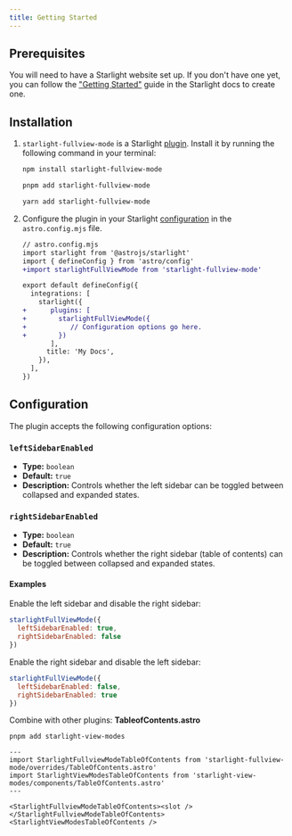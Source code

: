 ```yaml
---
title: Getting Started
---
```


## Prerequisites

You will need to have a Starlight website set up.
If you don't have one yet, you can follow the ["Getting Started"](https://starlight.astro.build/getting-started) guide in the Starlight docs to create one.

## Installation


<Steps>

1. `starlight-fullview-mode` is a Starlight [plugin](https://starlight.astro.build/reference/plugins/). Install it by running the following command in your terminal:

   <Tabs syncKey="pkg">

   <TabItem label="npm">

   ```sh
   npm install starlight-fullview-mode
   ```

   </TabItem>

   <TabItem label="pnpm">

   ```sh
   pnpm add starlight-fullview-mode
   ```

   </TabItem>

   <TabItem label="Yarn">

   ```sh
   yarn add starlight-fullview-mode
   ```

   </TabItem>

   </Tabs>

2. Configure the plugin in your Starlight [configuration](https://starlight.astro.build/reference/configuration/#plugins) in the `astro.config.mjs` file.

   ```diff lang="js"
   // astro.config.mjs
   import starlight from '@astrojs/starlight'
   import { defineConfig } from 'astro/config'
   +import starlightFullViewMode from 'starlight-fullview-mode'

   export default defineConfig({
     integrations: [
       starlight({
   +      plugins: [
   +        starlightFullViewMode({
   +           // Configuration options go here.
   +        })
          ],
         title: 'My Docs',
       }),
     ],
   })
   ```
</Steps>

## Configuration

The plugin accepts the following configuration options:

### `leftSidebarEnabled`
- **Type:** `boolean`
- **Default:** `true`
- **Description:** Controls whether the left sidebar can be toggled between collapsed and expanded states.

### `rightSidebarEnabled`
- **Type:** `boolean`
- **Default:** `true`
- **Description:** Controls whether the right sidebar (table of contents) can be toggled between collapsed and expanded states.

#### Examples

Enable the left sidebar and disable the right sidebar:
```js
starlightFullViewMode({
  leftSidebarEnabled: true,
  rightSidebarEnabled: false
})
```

Enable the right sidebar and disable the left sidebar:
```js
starlightFullViewMode({
  leftSidebarEnabled: false,
  rightSidebarEnabled: true
})
```

Combine with other plugins:
__TableofContents.astro__
```
pnpm add starlight-view-modes
```
```astro
---
import StarlightFullviewModeTableOfContents from 'starlight-fullview-mode/overrides/TableOfContents.astro'
import StarlightViewModesTableOfContents from 'starlight-view-modes/components/TableOfContents.astro'
---

<StarlightFullviewModeTableOfContents><slot /></StarlightFullviewModeTableOfContents>
<StarlightViewModesTableOfContents />
```
